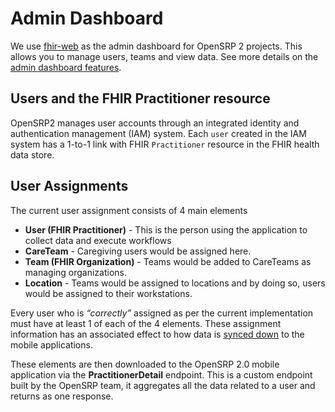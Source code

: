 # Admin Dashboard

We use [fhir-web](https://github.com/onaio/fhir-web) as the admin dashboard for OpenSRP 2 projects. This allows you to manage users, teams and view data. See more details on the [admin dashboard features](/features/admin-dashboard-features).

## Users and the FHIR Practitioner resource

OpenSRP2 manages user accounts through an integrated identity and authentication management (IAM) system. Each `user` created in the IAM system has a 1-to-1 link with FHIR `Practitioner` resource in the FHIR health data store.

## User Assignments

The current user assignment consists of 4 main elements
- **User (FHIR Practitioner)** - This is the person using the application to collect data and execute workflows
- **CareTeam** - Caregiving users would be assigned here.
- **Team (FHIR Organization)** - Teams would be added to CareTeams as managing organizations.
- **Location** - Teams would be assigned to locations and by doing so, users would be assigned to their workstations.

Every user who is _“correctly”_ assigned as per the current implementation must have at least 1 of each of the 4 elements. These assignment information has an associated effect to how data is [synced down](/engineering/backend/info-gateway/data-sync) to the mobile applications.

These elements are then downloaded to the OpenSRP 2.0 mobile application via the **PractitionerDetail** endpoint.  This is a custom endpoint built by the OpenSRP team, it aggregates all the data related to a user and returns as one response.